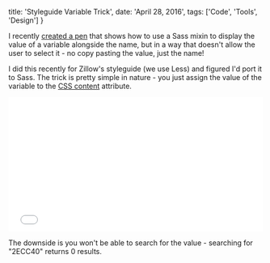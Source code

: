   title: 'Styleguide Variable Trick',
  date: 'April 28, 2016',
  tags: ['Code', 'Tools', 'Design']
}

I recently [created a pen](http://codepen.io/IanMitchell/pen/grBvxw) that shows how to use a Sass mixin to display the value of a variable alongside the name, but in a way that doesn't allow the user to select it - no copy pasting the value, just the name!

I did this recently for Zillow's styleguide (we use Less) and figured I'd port it to Sass. The trick is pretty simple in nature - you just assign the value of the variable to the [CSS content](https://developer.mozilla.org/en-US/docs/Web/CSS/content) attribute.

<iframe height='265' scrolling='no' title='CSS Styleguide Color Variable / Hex Value Displys' src='//codepen.io/IanMitchell/embed/grBvxw/?height=265&theme-id=0&default-tab=css,result&embed-version=2' frameBorder='no' allowTransparency='true' allowFullScreen='true' width="100%">See the Pen <a href='https://codepen.io/IanMitchell/pen/grBvxw/'>CSS Styleguide Color Variable / Hex Value Displys</a> by Ian Mitchell (<a href='https://codepen.io/IanMitchell'>@IanMitchell</a>) on <a href='https://codepen.io'>CodePen</a>.
</iframe>

The downside is you won't be able to search for the value - searching for "2ECC40" returns 0 results.


